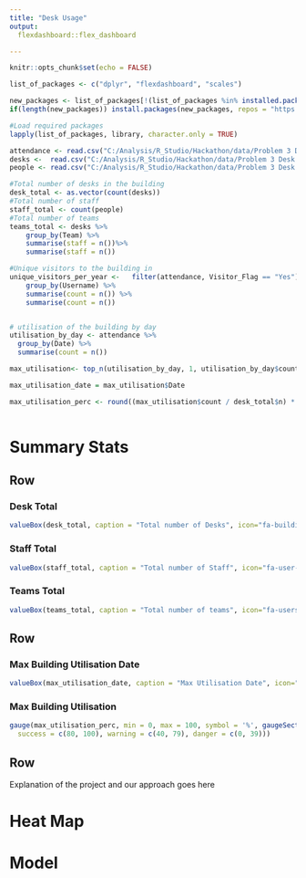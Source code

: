 ---
title: "Desk Usage"
output: 
  flexdashboard::flex_dashboard

---

```{r setup, include=FALSE}
knitr::opts_chunk$set(echo = FALSE)

list_of_packages <- c("dplyr", "flexdashboard", "scales")

new_packages <- list_of_packages[!(list_of_packages %in% installed.packages()[,"Package"])]
if(length(new_packages)) install.packages(new_packages, repos = "https://cloud.r-project.org/")

#Load required packages
lapply(list_of_packages, library, character.only = TRUE)
```


```{r summary_stats, echo=FALSE}
attendance <- read.csv("C:/Analysis/R_Studio/Hackathon/data/Problem 3 Desk Usage/attendance.csv")
desks <-  read.csv("C:/Analysis/R_Studio/Hackathon/data/Problem 3 Desk Usage/desks.csv")
people <- read.csv("C:/Analysis/R_Studio/Hackathon/data/Problem 3 Desk Usage/people.csv")

#Total number of desks in the building
desk_total <- as.vector(count(desks))
#Total number of staff
staff_total <- count(people)
#Total number of teams
teams_total <- desks %>%
	group_by(Team) %>%
	summarise(staff = n())%>%
	summarise(staff = n())

#Unique visitors to the building in 
unique_visitors_per_year <-   filter(attendance, Visitor_Flag == "Yes") %>%
	group_by(Username) %>%
	summarise(count = n()) %>%
	summarise(count = n()) 


# utilisation of the building by day
utilisation_by_day <- attendance %>%
  group_by(Date) %>%
  summarise(count = n())

max_utilisation<- top_n(utilisation_by_day, 1, utilisation_by_day$count)

max_utilisation_date = max_utilisation$Date

max_utilisation_perc <- round((max_utilisation$count / desk_total$n) * 100, 0)
  

```


Summary Stats {data-orientation=rows}
=====================================  


Row
-----------------------------------------------------------------------

### Desk Total

```{r echo=FALSE, eval=TRUE}
valueBox(desk_total, caption = "Total number of Desks", icon="fa-building")
```

### Staff Total

```{r}
valueBox(staff_total, caption = "Total number of Staff", icon="fa-user-tie")
```

### Teams Total

```{r}
valueBox(teams_total, caption = "Total number of teams", icon="fa-users")
```

Row
-----------------------------------------------------------------------

### Max Building Utilisation Date

```{r}
valueBox(max_utilisation_date, caption = "Max Utilisation Date", icon="fa-calendar-alt")
```

### Max Building Utilisation

```{r}
gauge(max_utilisation_perc, min = 0, max = 100, symbol = '%', gaugeSectors(
  success = c(80, 100), warning = c(40, 79), danger = c(0, 39)))
```


Row
-----------------------------------------------------------------------

Explanation of the project and our approach goes here

Heat Map
=====================================  


Model
=====================================  